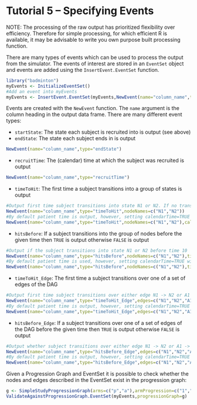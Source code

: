 <!--
%\VignetteEngine{knitr::rmarkdown}
%\VignetteIndexEntry{Tutorial 5 -- Specifying Events}
-->

Tutorial 5 -- Specifying Events
========================================================

NOTE: The processing of the raw output has prioritized flexibility over efficiency. Therefore for simple processing, for which
efficient R is available, it may be advisable to write you own purpose built processing function.

There are many types of events which can be used to process the output from the simulator. The events of interest
are stored in an ```EventSet``` object and events are added using the ```InsertEvent.EventSet``` function.

```r
library("badminton") 
myEvents <- InitializeEventSet()
#Add an event into myEvents
myEvents <- InsertEvent.EventSet(myEvents,NewEvent(name="column_name",type="startState"))
```

Events are created with the ```NewEvent``` function. The ```name``` argument is the column heading in the output data frame.
There are many different event types:

* ```startState```: The state each subject is recruited into is output (see above)
* ```endState```: The state each subject ends in is output

```r
NewEvent(name="column_name",type="endState")
```

* ```recruitTime```: The (calendar) time at which the subject was recruited is output
```r
NewEvent(name="column_name",type="recruitTime")
```


* ```timeToHit```: The first time a subject transitions into a group of states is output
```r
#Output first time subject transitions into state N1 or N2. If no transition occurs then Inf is output
NewEvent(name="column_name",type="timeToHit",nodeNames=c("N1","N2"))
#By default patient time is output, however, setting calendarTime=TRUE will output the calender time the event occurs
NewEvent(name="column_name",type="timeToHit",nodeNames=c("N1","N2"),calendarTime=TRUE)
```

* ```hitsBefore```: If a subject transitions into the group of nodes before the given time then ```TRUE``` is output
otherwise ```FALSE``` is output
```r
#Output if the subject transitions into state N1 or N2 before time 10
NewEvent(name="column_name",type="hitsBefore",nodeNames=c("N1","N2"),time=10)
#By default patient time is used, however, setting calendarTime=TRUE will use calender time 
NewEvent(name="column_name",type="hitsBefore",nodeNames=c("N1","N2"),time=10,calendarTime=TRUE)
```

* ``` timeToHit_Edge```: The first time a subject transitions over one of a set of edges of the DAG
```r
#Output first time subject transitions over either edge N1 -> N2 or A1 -> A2. If neither transition occurs then Inf is output
NewEvent(name="column_name",type="timeToHit_Edge",edges=c("N1","N2","A1","A2"))
#By default patient time is output, however, setting calendarTime=TRUE will output the calender time the event occurs
NewEvent(name="column_name",type="timeToHit_Edge",edges=c("N1","N2","A1","A2"),calendarTime=TRUE)
```


* ```hitsBefore_Edge```: If a subject transitions over one of a set of edges of the DAG before the given time then ```TRUE``` is output otherwise ```FALSE``` is output
```r
#Output whether subject transitions over either edge N1 -> N2 or A1 -> A2.before time 15.5
NewEvent(name="column_name",type="hitsBefore_Edge",edges=c("N1","N2","A1","A2"),time=15.5)
#By default patient time is output, however, setting calendarTime=TRUE will output the calender time the event occurs
NewEvent(name="column_name",type="hitsBefore_Edge",edges=c("N1","N2","A1","A2"),time=15.5,calendarTime=TRUE)
```

Given a Progression Graph and EventSet it is possible to check whether the nodes and edges described in the EventSet exist in the progression graph: 
```r
g <- SimpleStudyProgressionGraph(arms=c("p","a"),armProgression=c("1","2","3"))
ValidateAgainstProgressionGraph.EventSet(myEvents,progressionGraph=g)
```

